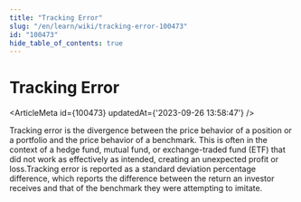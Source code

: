 ```yaml
---
title: "Tracking Error"
slug: "/en/learn/wiki/tracking-error-100473"
id: "100473"
hide_table_of_contents: true
---
```



# Tracking Error

<ArticleMeta id={100473} updatedAt={'2023-09-26 13:58:47'} />
<div className='border-solid border-b border-t-0 my-4 border-[var(--ifm-color-gray-300)]' />

Tracking error is the divergence between the price behavior of a position or a portfolio and the price behavior of a benchmark. This is often in the context of a hedge fund, mutual fund, or exchange-traded fund (ETF) that did not work as effectively as intended, creating an unexpected profit or loss.Tracking error is reported as a standard deviation percentage difference, which reports the difference between the return an investor receives and that of the benchmark they were attempting to imitate.
